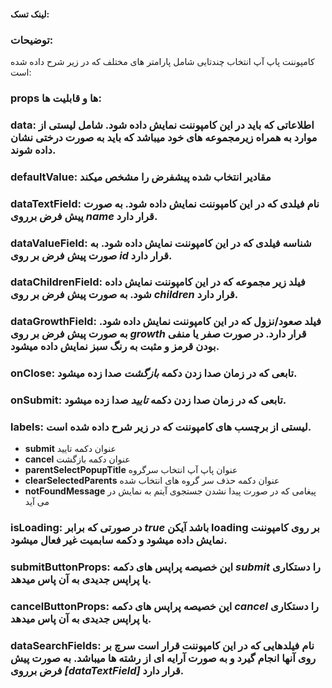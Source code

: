 
<Meta title="COMPONENTS/Organisms/MultiSelectPopup/Docs" />

#### لینک تسک: 

### توضیحات:

کامپوننت پاپ آپ انتخاب چندتایی شامل پارامتر های مختلف که در زیر شرح داده شده است:

### props ها و قابلیت ها:

### **data:**   اطلاعاتی که باید در این کامپوننت نمایش داده شود. شامل لیستی از موارد به همراه زیرمجموعه های خود میباشد که باید به صورت درختی نشان داده شوند.
### **defaultValue:**  مقادیر انتخاب شده پیشفرض را مشخص میکند
### **dataTextField:**   نام فیلدی که در این کامپوننت نمایش داده شود. به صورت پیش فرض برروی *name* قرار دارد.
### **dataValueField:**   شناسه فیلدی که در این کامپوننت نمایش داده شود. به صورت پیش فرض بر روی *id* قرار دارد.
### **dataChildrenField:**   فیلد زیر مجموعه که در این کامپوننت نمایش داده شود. به صورت پیش فرض بر روی *children* قرار دارد.
### **dataGrowthField:**   فیلد صعود/نزول که در این کامپوننت نمایش داده شود. به صورت پیش فرض بر روی *growth* قرار دارد. در صورت صفر یا منفی بودن قرمز و مثبت به رنگ سبز نمایش داده میشود.
### **onClose:**   تابعی که در زمان صدا زدن دکمه *بازگشت* صدا زده میشود.
### **onSubmit:**   تابعی که در زمان صدا زدن دکمه *تایید* صدا زده میشود. 
### **labels:**   لیستی از برچسب های کامپوننت که در زیر شرح داده شده است.
- **submit** عنوان دکمه تایید
- **cancel** عنوان دکمه بازگشت
- **parentSelectPopupTitle** عنوان پاپ آپ انتخاب سرگروه
- **clearSelectedParents** عنوان دکمه حذف سر گروه های انتخاب شده
- **notFoundMessage** پیغامی که در صورت پیدا نشدن جستجوی آیتم به نمایش در می آید
### **isLoading:** در صورتی که برابر *true* باشد آیکن loading بر روی کامپوننت نمایش داده میشود و دکمه سابمیت غیر فعال میشود.
### **submitButtonProps:**  این خصیصه پراپس های دکمه *submit* را دستکاری یا پراپس جدیدی به آن پاس میدهد.
### **cancelButtonProps:**  این خصیصه پراپس های دکمه *cancel* را دستکاری یا پراپس جدیدی به آن پاس میدهد.
### **dataSearchFields:**   نام فیلدهایی که در این کامپوننت قرار است سرچ بر روی آنها انجام گیرد و به صورت آرایه ای از رشته ها میباشد. به صورت پیش فرض برروی *[dataTextField]* قرار دارد.